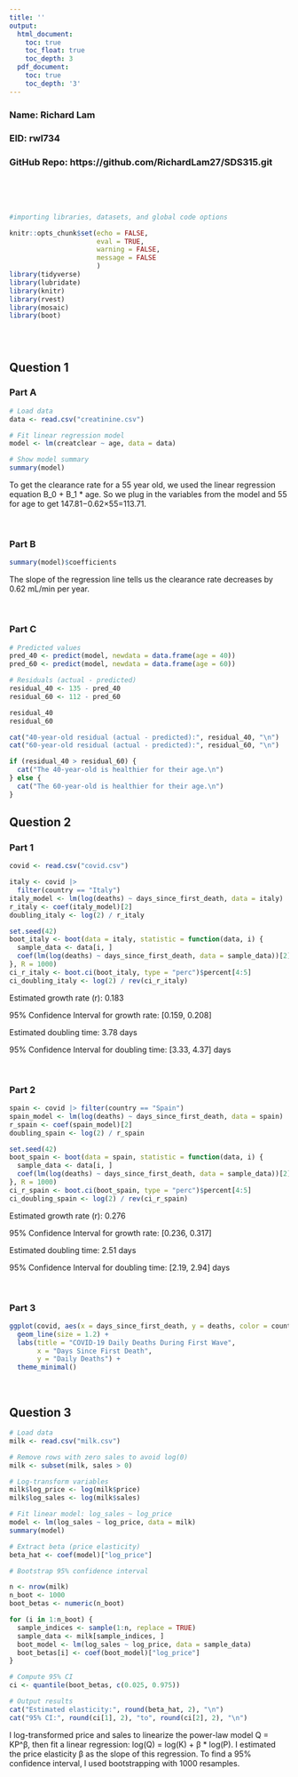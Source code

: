 ```yaml
---
title: ''
output:
  html_document:
    toc: true
    toc_float: true
    toc_depth: 3
  pdf_document:
    toc: true
    toc_depth: '3'
---
```


### Name: Richard Lam
### EID: rwl734
### GitHub Repo: https://github.com/RichardLam27/SDS315.git
\
\
\

```r

#importing libraries, datasets, and global code options

knitr::opts_chunk$set(echo = FALSE,
                      eval = TRUE, 
                      warning = FALSE, 
                      message = FALSE
                      )
library(tidyverse)
library(lubridate)
library(knitr)
library(rvest)
library(mosaic)
library(boot)


  
```

## Question 1 
### Part A
```r
# Load data
data <- read.csv("creatinine.csv")

# Fit linear regression model
model <- lm(creatclear ~ age, data = data)

# Show model summary
summary(model)

```
To get the clearance rate for a 55 year old, we used the linear regression equation B_0 + B_1 * age. So we plug in the variables from the model and 55 for age to get 147.81−0.62×55=113.71. 

\

### Part B 
```r
summary(model)$coefficients
```
The slope of the regression line tells us the clearance rate decreases by 0.62 mL/min per year.

\

### Part C
```r
# Predicted values
pred_40 <- predict(model, newdata = data.frame(age = 40))
pred_60 <- predict(model, newdata = data.frame(age = 60))

# Residuals (actual - predicted)
residual_40 <- 135 - pred_40
residual_60 <- 112 - pred_60

residual_40
residual_60

cat("40-year-old residual (actual - predicted):", residual_40, "\n")
cat("60-year-old residual (actual - predicted):", residual_60, "\n")

if (residual_40 > residual_60) {
  cat("The 40-year-old is healthier for their age.\n")
} else {
  cat("The 60-year-old is healthier for their age.\n")
}
```
## Question 2 
### Part 1

```r
covid <- read.csv("covid.csv")

italy <- covid |> 
  filter(country == "Italy")
italy_model <- lm(log(deaths) ~ days_since_first_death, data = italy)
r_italy <- coef(italy_model)[2]
doubling_italy <- log(2) / r_italy

set.seed(42)
boot_italy <- boot(data = italy, statistic = function(data, i) {
  sample_data <- data[i, ]
  coef(lm(log(deaths) ~ days_since_first_death, data = sample_data))[2]
}, R = 1000)
ci_r_italy <- boot.ci(boot_italy, type = "perc")$percent[4:5]
ci_doubling_italy <- log(2) / rev(ci_r_italy)


```

Estimated growth rate (r): 0.183

95% Confidence Interval for growth rate: [0.159, 0.208]

Estimated doubling time: 3.78 days

95% Confidence Interval for doubling time: [3.33, 4.37] days

\

### Part 2
```r
spain <- covid |> filter(country == "Spain")
spain_model <- lm(log(deaths) ~ days_since_first_death, data = spain)
r_spain <- coef(spain_model)[2]
doubling_spain <- log(2) / r_spain

set.seed(42)
boot_spain <- boot(data = spain, statistic = function(data, i) {
  sample_data <- data[i, ]
  coef(lm(log(deaths) ~ days_since_first_death, data = sample_data))[2]
}, R = 1000)
ci_r_spain <- boot.ci(boot_spain, type = "perc")$percent[4:5]
ci_doubling_spain <- log(2) / rev(ci_r_spain)

```
Estimated growth rate (r): 0.276

95% Confidence Interval for growth rate: [0.236, 0.317]

Estimated doubling time: 2.51 days

95% Confidence Interval for doubling time: [2.19, 2.94] days

\

### Part 3
```r
ggplot(covid, aes(x = days_since_first_death, y = deaths, color = country)) +
  geom_line(size = 1.2) +
  labs(title = "COVID-19 Daily Deaths During First Wave",
       x = "Days Since First Death",
       y = "Daily Deaths") +
  theme_minimal()


```

\

## Question 3

```r
# Load data
milk <- read.csv("milk.csv")

# Remove rows with zero sales to avoid log(0)
milk <- subset(milk, sales > 0)

# Log-transform variables
milk$log_price <- log(milk$price)
milk$log_sales <- log(milk$sales)

# Fit linear model: log_sales ~ log_price
model <- lm(log_sales ~ log_price, data = milk)
summary(model)

# Extract beta (price elasticity)
beta_hat <- coef(model)["log_price"]

# Bootstrap 95% confidence interval

n <- nrow(milk)
n_boot <- 1000
boot_betas <- numeric(n_boot)

for (i in 1:n_boot) {
  sample_indices <- sample(1:n, replace = TRUE)
  sample_data <- milk[sample_indices, ]
  boot_model <- lm(log_sales ~ log_price, data = sample_data)
  boot_betas[i] <- coef(boot_model)["log_price"]
}

# Compute 95% CI
ci <- quantile(boot_betas, c(0.025, 0.975))

# Output results
cat("Estimated elasticity:", round(beta_hat, 2), "\n")
cat("95% CI:", round(ci[1], 2), "to", round(ci[2], 2), "\n")

```
I log-transformed price and sales to linearize the power-law model Q = KP^β, then fit a linear regression: log(Q) = log(K) + β * log(P). I estimated the price elasticity β as the slope of this regression. To find a 95% confidence interval, I used bootstrapping with 1000 resamples.



